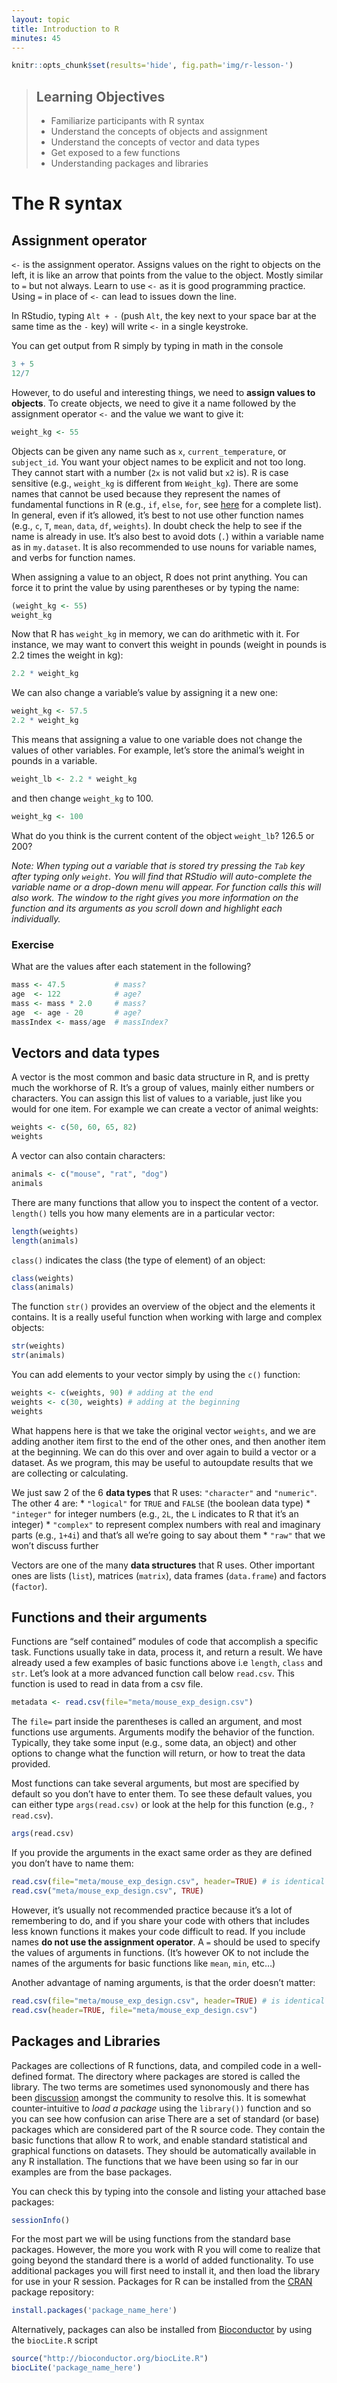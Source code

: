 ```yaml
---
layout: topic
title: Introduction to R
minutes: 45
---
```


```r
knitr::opts_chunk$set(results='hide', fig.path='img/r-lesson-')
```


> ## Learning Objectives
>
> * Familiarize participants with R syntax
> * Understand the concepts of objects and assignment
> * Understand the concepts of vector and data types
> * Get exposed to a few functions
> * Understanding packages and libraries


# The R syntax

## Assignment operator

`<-` is the assignment operator. Assigns values on the right to objects on the
left, it is like an arrow that points from the value to the object. Mostly
similar to `=` but not always. Learn to use `<-` as it is good programming
practice. Using `=` in place of `<-` can lead to issues down the line.

In RStudio, typing `Alt + -` (push `Alt`, the key next to your space bar at the
same time as the `-` key) will write ` <- ` in a single keystroke.


You can get output from R simply by typing in math in the console

```r
3 + 5
12/7
```

However, to do useful and interesting things, we need to **assign values to objects**. To create objects, we need to give it a name followed by the
assignment operator `<-` and the value we want to give it:

```r
weight_kg <- 55
```

Objects can be given any name such as `x`, `current_temperature`, or
`subject_id`. You want your object names to be explicit and not too long. They
cannot start with a number (`2x` is not valid but `x2` is). R is case sensitive
(e.g., `weight_kg` is different from `Weight_kg`). There are some names that
cannot be used because they represent the names of fundamental functions in R
(e.g., `if`, `else`, `for`, see
[here](https://stat.ethz.ch/R-manual/R-devel/library/base/html/Reserved.html)
for a complete list). In general, even if it's allowed, it's best to not use
other function names (e.g., `c`, `T`, `mean`, `data`, `df`, `weights`). In doubt
check the help to see if the name is already in use. It's also best to avoid
dots (`.`) within a variable name as in `my.dataset`. It is also recommended to
use nouns for variable names, and verbs for function names.

When assigning a value to an object, R does not print anything. You can force it to
print the value by using parentheses or by typing the name:

```r
(weight_kg <- 55)
weight_kg
```

Now that R has `weight_kg` in memory, we can do arithmetic with it. For
instance, we may want to convert this weight in pounds (weight in pounds is 2.2
times the weight in kg):

```r
2.2 * weight_kg
```

We can also change a variable's value by assigning it a new one:


```r
weight_kg <- 57.5
2.2 * weight_kg
```

This means that assigning a value to one variable does not change the values of
other variables.  For example, let's store the animal's weight in pounds in a
variable.

```r
weight_lb <- 2.2 * weight_kg
```

and then change `weight_kg` to 100.

```r
weight_kg <- 100
```
What do you think is the current content of the object `weight_lb`? 126.5 or 200?

_Note: When typing out a variable that is stored try pressing the `Tab` key after typing only `weight`. You will find that RStudio will auto-complete the variable name or a drop-down menu will appear. For function calls this will also work. The window to the right gives you more information on the function and its arguments as you scroll down and highlight each individually._ 

### Exercise

What are the values after each statement in the following?

```r
mass <- 47.5           # mass?
age  <- 122            # age?
mass <- mass * 2.0     # mass?
age  <- age - 20       # age?
massIndex <- mass/age  # massIndex?
```

## Vectors and data types

A vector is the most common and basic data structure in R, and is pretty much
the workhorse of R. It's a group of values, mainly either numbers or
characters. You can assign this list of values to a variable, just like you
would for one item. For example we can create a vector of animal weights:

```r
weights <- c(50, 60, 65, 82)
weights
```

A vector can also contain characters:

```r
animals <- c("mouse", "rat", "dog")
animals
```

There are many functions that allow you to inspect the content of a
vector. `length()` tells you how many elements are in a particular vector:

```r
length(weights)
length(animals)
```

`class()` indicates the class (the type of element) of an object:

```r
class(weights)
class(animals)
```

The function `str()` provides an overview of the object and the elements it
contains. It is a really useful function when working with large and complex
objects:

```r
str(weights)
str(animals)
```

You can add elements to your vector simply by using the `c()` function:

```r
weights <- c(weights, 90) # adding at the end
weights <- c(30, weights) # adding at the beginning
weights
```

What happens here is that we take the original vector `weights`, and we are
adding another item first to the end of the other ones, and then another item at
the beginning. We can do this over and over again to build a vector or a
dataset. As we program, this may be useful to autoupdate results that we are
collecting or calculating.

We just saw 2 of the 6 **data types** that R uses: `"character"` and
`"numeric"`. The other 4 are:
* `"logical"` for `TRUE` and `FALSE` (the boolean data type)
* `"integer"` for integer numbers (e.g., `2L`, the `L` indicates to R that it's an integer)
* `"complex"` to represent complex numbers with real and imaginary parts (e.g.,
  `1+4i`) and that's all we're going to say about them
* `"raw"` that we won't discuss further

Vectors are one of the many **data structures** that R uses. Other important
ones are lists (`list`), matrices (`matrix`), data frames (`data.frame`) and
factors (`factor`).

## Functions and their arguments

Functions are "self contained" modules of code that accomplish a specific task. Functions usually take in data, process it, and return a result. We have already used a few examples of basic functions above i.e `length`, `class` and `str`.
Let's look at a more advanced function call below `read.csv`. This function is used to read in data from a csv file.

```r
metadata <- read.csv(file="meta/mouse_exp_design.csv")
```

The `file=` part inside the parentheses is called an argument, and most
functions use arguments. Arguments modify the behavior of the
function. Typically, they take some input (e.g., some data, an object) and other
options to change what the function will return, or how to treat the data
provided.

Most functions can take several arguments, but most are specified by default so
you don't have to enter them. To see these default values, you can either type
`args(read.csv)` or look at the help for this function (e.g., `?read.csv`).

```r
args(read.csv)
```

If you provide the arguments in the exact same order as they are defined you
don't have to name them:

```r
read.csv(file="meta/mouse_exp_design.csv", header=TRUE) # is identical to:
read.csv("meta/mouse_exp_design.csv", TRUE)
```

However, it's usually not recommended practice because it's a lot of remembering
to do, and if you share your code with others that includes less known functions
it makes your code difficult to read. If you include names **do not use the assignment operator**. A `=` should be used to specify the values of arguments in functions. (It's however OK to not include the names
of the arguments for basic functions like `mean`, `min`, etc...)

Another advantage of naming arguments, is that the order doesn't matter:

```r
read.csv(file="meta/mouse_exp_design.csv", header=TRUE) # is identical to:
read.csv(header=TRUE, file="meta/mouse_exp_design.csv")
```

## Packages and Libraries

Packages are collections of R functions, data, and compiled code in a well-defined format. The directory where packages are stored is called the library. The two terms are sometimes used synonomously and there has been [discussion](http://www.r-bloggers.com/packages-v-libraries-in-r/) amongst the community to resolve this. It is somewhat counter-intuitive to _load a package_ using the `library())` function and so you can see how confusion can arise
There are a set of standard (or base) packages which are considered part of the R source code. They contain the basic functions that allow R to work, and enable standard statistical and graphical functions on datasets. They should be automatically available in any R installation. The functions that we have been using so far in our examples are from the base packages.

You can check this by typing into the console and listing your attached base packages:

```r
sessionInfo()
```

For the most part we will be using functions from the standard base packages. However, the more you work with R you will come to realize that going beyond the standard there is a world of added functionality. To use additional packages you will first need to install it, and then load the library for use in your R session. 
Packages for R can be installed from the [CRAN](http://cran.r-project.org/) package repository:

```r
install.packages('package_name_here')
```

Alternatively, packages can also be installed from [Bioconductor]() by using the `biocLite.R` script 

```r
source("http://bioconductor.org/biocLite.R")
biocLite('package_name_here')
```
